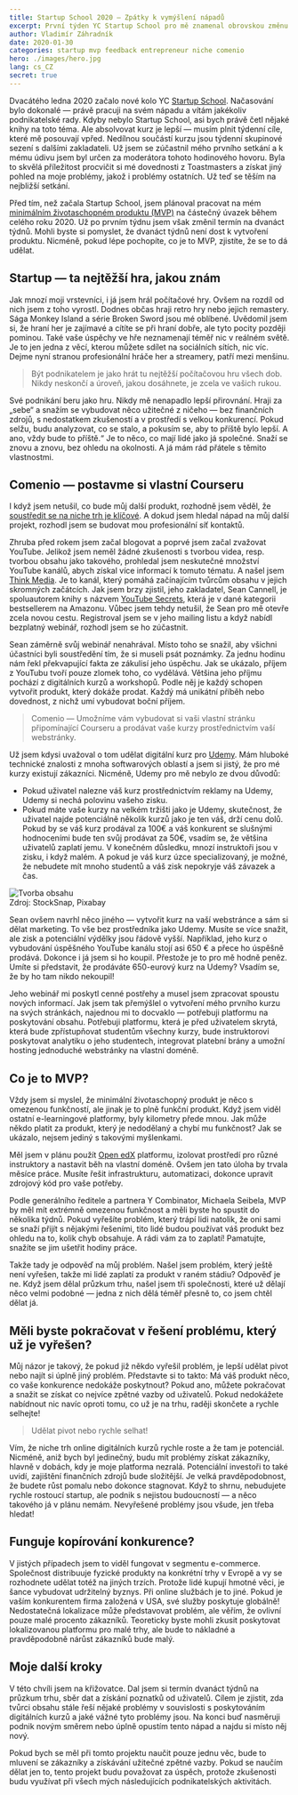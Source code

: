 ```yaml
---
title: Startup School 2020 — Zpátky k vymýšlení nápadů
excerpt: První týden YC Startup School pro mě znamenal obrovskou změnu. Můj původní nápad musím zcela promyslet nebo rychle selhat!
author: Vladimír Záhradník
date: 2020-01-30
categories: startup mvp feedback entrepreneur niche comenio
hero: ./images/hero.jpg
lang: cs_CZ
secret: true
---
```


Dvacátého ledna 2020 začalo nové kolo YC [Startup School][startup-school]. Načasování bylo dokonalé — právě pracuji na svém nápadu a vítám jakékoliv podnikatelské rady. Kdyby nebylo Startup School, asi bych právě četl nějaké knihy na toto téma. Ale absolvovat kurz je lepší — musím plnit týdenní cíle, které mě posouvají vpřed. Nedílnou součástí kurzu jsou týdenní skupinové sezení s dalšími zakladateli. Už jsem se zúčastnil mého prvního setkání a k mému údivu jsem byl určen za moderátora tohoto hodinového hovoru. Byla to skvělá příležitost procvičit si mé dovednosti z Toastmasters a získat jiný pohled na moje problémy, jakož i problémy ostatních. Už teď se těším na nejbližší setkání.

Před tím, než začala Startup School, jsem plánoval pracovat na mém [minimálním životaschopném produktu (MVP)][mvp] na částečný úvazek během celého roku 2020. Už po prvním týdnu jsem však změnil termín na dvanáct týdnů. Mohli byste si pomyslet, že dvanáct týdnů není dost k vytvoření produktu. Nicméně, pokud lépe pochopíte, co je to MVP, zjistíte, že se to dá udělat.

## Startup — ta nejtěžší hra, jakou znám
Jak mnozí moji vrstevníci, i já jsem hrál počítačové hry. Ovšem na rozdíl od nich jsem z toho vyrostl. Dodnes občas hraji retro hry nebo jejich remastery. Sága Monkey Island a série Broken Sword jsou mé oblíbené. Uvědomil jsem si, že hraní her je zajímavé a cítíte se při hraní dobře, ale tyto pocity později pominou. Také vaše úspěchy ve hře neznamenají téměř nic v reálném světě. Je to jen jedna z věcí, kterou můžete sdílet na sociálních sítích, nic víc. Dejme nyní stranou profesionální hráče her a streamery, patří mezi menšinu.

> Být podnikatelem je jako hrát tu nejtěžší počítačovou hru všech dob. Nikdy neskončí a úroveň, jakou dosáhnete, je zcela ve vašich rukou.

Své podnikání beru jako hru. Nikdy mě nenapadlo lepší přirovnání. Hraji za „sebe“ a snažím se vybudovat něco užitečné z ničeho — bez finančních zdrojů, s nedostatkem zkušeností a v prostředí s velkou konkurencí. Pokud selžu, budu analyzovat, co se stalo, a pokusím se, aby to příště bylo lepší. A ano, vždy bude to příště.“ Je to něco, co mají lidé jako já společné. Snaží se znovu a znovu, bez ohledu na okolnosti. A já mám rád přátele s těmito vlastnostmi.

## Comenio — postavme si vlastní Courseru
I když jsem netušil, co bude můj další produkt, rozhodně jsem věděl, že [soustředit se na niche trh je klíčové][focus-on-niche]. A dokud jsem hledal nápad na můj další projekt, rozhodl jsem se budovat mou profesionální síť kontaktů.

Zhruba před rokem jsem začal blogovat a poprvé jsem začal zvažovat YouTube. Jelikož jsem neměl žádné zkušenosti s tvorbou videa, resp. tvorbou obsahu jako takového, prohledal jsem neskutečné množství YouTube kanálů, abych získal více informací k tomuto tématu. A našel jsem [Think Media][think-media]. Je to kanál, který pomáhá začínajícím tvůrcům obsahu v jejich skromných začátcích. Jak jsem brzy zjistil, jeho zakladatel, Sean Cannell, je spoluautorem knihy s názvem [YouTube Secrets][yt-secrets], která je v dané kategorii bestsellerem na Amazonu. Vůbec jsem tehdy netušil, že Sean pro mě otevře zcela novou cestu. Registroval jsem se v jeho mailing listu a když nabídl bezplatný webinář, rozhodl jsem se ho zúčastnit.

Sean záměrně svůj webinář nenahrával. Místo toho se snažil, aby všichni účastníci byli soustředění tím, že si museli psát poznámky. Za jednu hodinu nám řekl překvapující fakta ze zákulisí jeho úspěchu. Jak se ukázalo, příjem z YouTubu tvoří pouze zlomek toho, co vydělává. Většina jeho příjmu pochází z digitálních kurzů a workshopů. Podle něj je každý schopen vytvořit produkt, který dokáže prodat. Každý má unikátní příběh nebo dovednost, z nichž umí vybudovat boční příjem.

> Comenio — Umožníme vám vybudovat si vaši vlastní stránku připomínající Courseru a prodávat vaše kurzy prostřednictvím vaší webstránky.

Už jsem kdysi uvažoval o tom udělat digitální kurz pro [Udemy][udemy]. Mám hluboké technické znalosti z mnoha softwarových oblastí a jsem si jistý, že pro mé kurzy existují zákazníci. Nicméně, Udemy pro mě nebylo ze dvou důvodů:
- Pokud uživatel nalezne váš kurz prostřednictvím reklamy na Udemy, Udemy si nechá polovinu vašeho zisku.
- Pokud máte vaše kurzy na velkém tržišti jako je Udemy, skutečnost, že uživatel najde potenciálně několik kurzů jako je ten váš, drží cenu dolů. Pokud by se váš kurz prodával za 100€ a váš konkurent se slušnými hodnoceními bude ten svůj prodávat za 50€, vsadím se, že většina uživatelů zaplatí jemu. V konečném důsledku, mnozí instruktoři jsou v zisku, i když malém. A pokud je váš kurz úzce specializovaný, je možné, že nebudete mít mnoho studentů a váš zisk nepokryje váš závazek a čas.

<div className="Image__Large">
  <img src="./images/video.jpg" alt="Tvorba obsahu" />
  <figcaption>Zdroj: StockSnap, Pixabay</figcaption>
</div>

Sean ovšem navrhl něco jiného — vytvořit kurz na vaší webstránce a sám si dělat marketing. To vše bez prostředníka jako Udemy. Musíte se více snažit, ale zisk a potenciální výdělky jsou řádově vyšší. Například, jeho kurz o vybudování úspěšného YouTube kanálu stojí asi 650 € a přece ho úspěšně prodává. Dokonce i já jsem si ho koupil. Přestože je to pro mě hodně peněz. Umíte si představit, že prodáváte 650-eurový kurz na Udemy? Vsadím se, že by ho tam nikdo nekoupil!

Jeho webinář mi poskytl cenné postřehy a musel jsem zpracovat spoustu nových informací. Jak jsem tak přemýšlel o vytvoření mého prvního kurzu na svých stránkách, najednou mi to docvaklo — potřebuji platformu na poskytování obsahu. Potřebuji platformu, která je před uživatelem skrytá, která bude zpřístupňovat studentům všechny kurzy, bude instruktorovi poskytovat analytiku o jeho studentech, integrovat platební brány a umožní hosting jednoduché webstránky na vlastní doméně.

## Co je to MVP?
Vždy jsem si myslel, že minimální životaschopný produkt je něco s omezenou funkčností, ale jinak je to plně funkční produkt. Když jsem viděl ostatní e-learningové platformy, byly kilometry přede mnou. Jak může někdo platit za produkt, který je nedodělaný a chybí mu funkčnost? Jak se ukázalo, nejsem jediný s takovými myšlenkami.

Měl jsem v plánu použít [Open edX][open-edx] platformu, izolovat prostředí pro různé instruktory a nastavit běh na vlastní doméně. Ovšem jen tato úloha by trvala měsíce práce. Musíte řešit infrastrukturu, automatizaci, dokonce upravit zdrojový kód pro vaše potřeby.

<div class="Image__Medium">
  <YouTube videoId="1hHMwLxN6EM" />
</div>

Podle generálního ředitele a partnera Y Combinator, Michaela Seibela, MVP by měl mít extrémně omezenou funkčnost a měli byste ho spustit do několika týdnů. Pokud vyřešíte problém, který trápí lidi natolik, že oni sami se snaží přijít s nějakými řešeními, tito lidé budou používat váš produkt bez ohledu na to, kolik chyb obsahuje. A rádi vám za to zaplatí! Pamatujte, snažíte se jim ušetřit hodiny práce.

Takže tady je odpověď na můj problém. Našel jsem problém, který ještě není vyřešen, takže mi lidé zaplatí za produkt v raném stádiu? Odpověď je ne. Když jsem dělal průzkum trhu, našel jsem tři společnosti, které už dělají něco velmi podobné — jedna z nich dělá téměř přesně to, co jsem chtěl dělat já.

## Měli byste pokračovat v řešení problému, který už je vyřešen?
Můj názor je takový, že pokud již někdo vyřešil problém, je lepší udělat pivot nebo najít si úplně jiný problém. Představte si to takto: Má váš produkt něco, co vaše konkurence nedokáže poskytnout? Pokud ano, můžete pokračovat a snažit se získat co nejvíce zpětné vazby od uživatelů. Pokud nedokážete nabídnout nic navíc oproti tomu, co už je na trhu, raději skončete a rychle selhejte!

> Udělat pivot nebo rychle selhat!

Vím, že niche trh online digitálních kurzů rychle roste a že tam je potenciál. Nicméně, aniž bych byl jedinečný, budu mít problémy získat zákazníky, hlavně v dobách, kdy je moje platforma nezralá. Potenciální investoři to také uvidí, zajištění finančních zdrojů bude složitější. Je velká pravděpodobnost, že budete růst pomalu nebo dokonce stagnovat. Když to shrnu, nebudujete rychle rostoucí startup, ale podnik s nejistou budoucností — a něco takového já v plánu nemám. Nevyřešené problémy jsou všude, jen třeba hledat!

## Funguje kopírování konkurence?
V jistých případech jsem to viděl fungovat v segmentu e-commerce. Společnost distribuuje fyzické produkty na konkrétní trhy v Evropě a vy se rozhodnete udělat totéž na jiných trzích. Protože lidé kupují hmotné věci, je šance vybudovat udržitelný byznys. Při online službách je to jiné. Pokud je vaším konkurentem firma založená v USA, své služby poskytuje globálně! Nedostatečná lokalizace může představovat problém, ale věřím, že ovlivní pouze malé procento zákazníků. Teoreticky byste mohli zkusit poskytovat lokalizovanou platformu pro malé trhy, ale bude to nákladné a pravděpodobně nárůst zákazníků bude malý.

## Moje další kroky
V této chvíli jsem na křižovatce. Dal jsem si termín dvanáct týdnů na průzkum trhu, sběr dat a získání poznatků od uživatelů. Cílem je zjistit, zda tvůrci obsahu stále řeší nějaké problémy v souvislosti s poskytováním digitálních kurzů a jaké vážné tyto problémy jsou. Na konci buď nasměruji podnik novým směrem nebo úplně opustím tento nápad a najdu si místo něj nový.

Pokud bych se měl při tomto projektu naučit pouze jednu věc, bude to mluvení se zákazníky a získávání užitečné zpětné vazby. Pokud se naučím dělat jen to, tento projekt budu považovat za úspěch, protože zkušenosti budu využívat při všech mých následujících podnikatelských aktivitách.

[//]: # (Used references)
[startup-school]: https://www.startupschool.org
[mvp]: https://en.wikipedia.org/wiki/Minimum_viable_product
[focus-on-niche]: https://www.zahradnik.io/uspesny-startup-zamerte-se-na-niche-trh!
[think-media]: https://www.youtube.com/user/THiNKmediaTV
[yt-secrets]: https://www.amazon.com/YouTube-Secrets-Ultimate-Following-Influencer-ebook/dp/B07GL48G7L
[udemy]: https://www.udemy.com
[open-edx]: https://open.edx.org